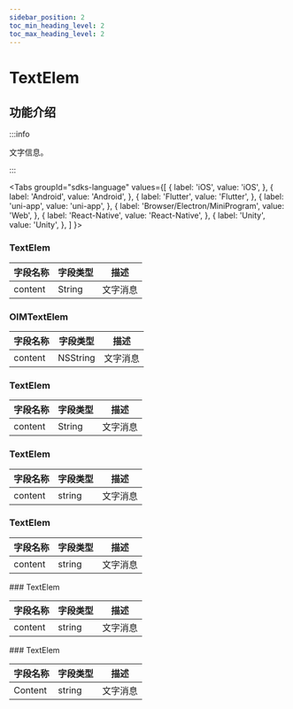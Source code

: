 ```yaml
---
sidebar_position: 2
toc_min_heading_level: 2
toc_max_heading_level: 2
---
```


# TextElem

## 功能介绍

:::info

文字信息。

:::

<Tabs
groupId="sdks-language"
values={[
{ label: 'iOS', value: 'iOS', },
{ label: 'Android', value: 'Android', },
{ label: 'Flutter', value: 'Flutter', },
{ label: 'uni-app', value: 'uni-app', },
{ label: 'Browser/Electron/MiniProgram', value: 'Web', },
{ label: 'React-Native', value: 'React-Native', },
{ label: 'Unity', value: 'Unity', },
]
}>

<TabItem value="Flutter">

### TextElem

| 字段名称 | 字段类型 | 描述     |
| -------- | -------- | -------- |
| content  | String   | 文字消息 |

</TabItem>

<TabItem value="iOS">

### OIMTextElem

| 字段名称 | 字段类型 | 描述     |
| -------- | -------- | -------- |
| content  | NSString | 文字消息 |

</TabItem>

<TabItem value="Android">

### TextElem

| 字段名称 | 字段类型 | 描述     |
| -------- | -------- | -------- |
| content  | String   | 文字消息 |

</TabItem>

<TabItem value="Web">

### TextElem

| 字段名称 | 字段类型 | 描述     |
| -------- | -------- | -------- |
| content  | string   | 文字消息 |

</TabItem>

<TabItem value="uni-app">

### TextElem

| 字段名称 | 字段类型 | 描述     |
| -------- | -------- | -------- |
| content  | string   | 文字消息 |

</TabItem>

<TabItem value="React-Native">
### TextElem

| 字段名称 | 字段类型 | 描述     |
| -------- | -------- | -------- |
| content  | string   | 文字消息 |

</TabItem>

<TabItem value="Unity">
### TextElem

| 字段名称 | 字段类型 | 描述     |
| -------- | -------- | -------- |
| Content  | string   | 文字消息 |

</TabItem>
</Tabs>
